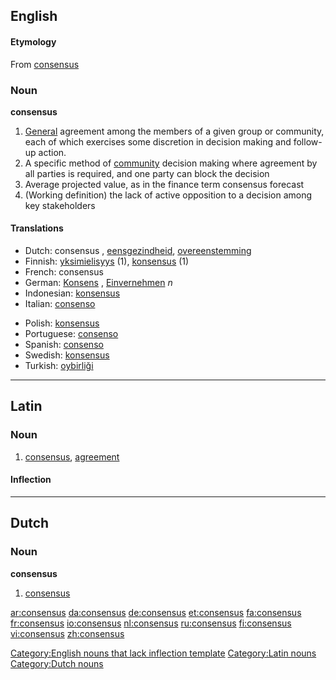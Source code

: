 {{wikipedia}}

==English==

====Etymology====
From {{L.}} [[consensus]]

===Noun===
'''consensus'''

# [[General]] agreement among the members of a given group or community, each of which exercises some discretion in decision making and follow-up action.
# A specific method of [[community]] decision making where agreement by all parties is required, and one party can block the decision
# Average projected value, as in the finance term consensus forecast
# (Working definition) the lack of active opposition to a decision among key stakeholders
====Translations====
{{top}}
*Dutch: consensus {{m}}, [[eensgezindheid]], [[overeenstemming]]
*Finnish: [[yksimielisyys]] (1), [[konsensus]] (1)
*French: consensus {{m}}
*German: [[Konsens]] {{m}}, [[Einvernehmen]] ''n''
*Indonesian: [[konsensus]]
*Italian: [[consenso]] {{m}}
{{mid}}
*Polish: [[konsensus]] {{m}}
*Portuguese: [[consenso]] {{m}}
*Spanish: [[consenso]] {{m}}
*Swedish: [[konsensus]]
*Turkish: [[oybirliği]]
{{bottom}}

----

==Latin==

===Noun===
{{la-noun|cōnsēnsus|consensus|cōnsēnsūs|m|fourth}}

# [[consensus]], [[agreement]]

====Inflection====
{{la-decl-4th|cōnsēns}}


----

==Dutch==

===Noun===
'''consensus''' {{m}}

# [[consensus]]

[[Category:English nouns that lack inflection template]]
[[Category:Latin nouns]]
[[Category:Dutch nouns]]

[[ar:consensus]]
[[da:consensus]]
[[de:consensus]]
[[et:consensus]]
[[fa:consensus]]
[[fr:consensus]]
[[io:consensus]]
[[nl:consensus]]
[[ru:consensus]]
[[fi:consensus]]
[[vi:consensus]]
[[zh:consensus]]
